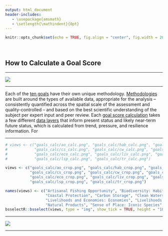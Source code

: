```yaml
---
output: html_document
header-includes:
   - \usepackage{amsmath}
   - \setlength{\mathindent}{0pt}
---
```


```r
knitr::opts_chunk$set(echo = TRUE, fig.align = "center", fig.width = 20)
```

<br>

## How to Calculate a Goal Score
***


![](images/ohi_flowchart.png)

***

Each of the [ten goals](https://www.nature.com/articles/nature11397) have their own unique methodology. [Methodologies](https://rawgit.com/OHI-Science/ohi-global/draft/global_supplement/Supplement.html#5_goal_models_and_data) are built around the types of available data, appropriate for the analysis -- consistently quantified across the spatial scale of the assessment and quality-controlled -- and based on the best scientific understanding of the subject per expert input and peer review. Each [goal score calculation](https://github.com/OHI-Science/ohi-global/blob/draft/eez/conf/functions.R) takes a few different [data layers](http://ohi-science.org/ohi-global/layers_table.html) that inform present status and likely near-term future status, which is calculated from trend, pressure, and resilience information. For 


***

```r
# views <- c("goals_calc/ao_calc.png", "goals_calc/hab_calc.png", "goals_calc/spp_calc.png", "goals_calc/cp_calc.png",
#            "goals_calc/cs_calc.png", "goals_calc/cw_calc.png", "goals_calc/fis_calc.png", "goals_calc/mar_calc.png",
#            "goals_calc/eco_calc.png", "goals_calc/liv_calc.png", "goals_calc/np_calc.png", "goals_calc/ico_calc.png",
#            "goals_calc/lsp_calc.png", "goals_calc/tr_calc.png")

views <- c("goals_calc/ao_crop.png", "goals_calc/hab_crop.png", "goals_calc/spp_crop.png", "goals_calc/cp_crop.png",
           "goals_calc/cs_crop.png", "goals_calc/cw_crop.png", "goals_calc/fis_crop.png", "goals_calc/mar_crop.png",
           "goals_calc/eco_crop.png", "goals_calc/liv_crop.png", "goals_calc/np_crop.png", "goals_calc/ico_crop.png",
           "goals_calc/lsp_crop.png", "goals_calc/tr_crop.png")

names(views) <- c("Artisanal Fishing Opportunity", "Biodiversity: Habitat", "Biodiversity: Species", 
                  "Coastal Protection", "Carbon Storage", "Clean Waters", "Food Provision: Fisheries", "Food Provision: Mariculture",
                  "Livelihoods and Economies: Economies", "Livelihoods and Economies: Livelihoods", 
                  "Natural Products", "Sense of Place: Iconic Species", "Sense of Place: Lasting Special Places", "Tourism and Recreation")
bsselectR::bsselect(views, type = "img", show_tick = TRUE, height = "10")
```

***

[![](images/goals.png)](http://ohi-science.org/ohi-global/goals.html)

***
